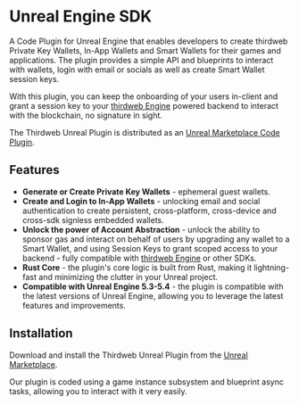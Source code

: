 
# Unreal Engine SDK

A Code Plugin for Unreal Engine that enables developers to create thirdweb Private Key Wallets, In-App Wallets and
Smart Wallets for their games and applications. The plugin provides a simple API and blueprints to interact with
wallets, login with email or socials as well as create Smart Wallet session keys.

With this plugin, you can keep the onboarding of your users in-client and grant a session key to your
[thirdweb Engine][engine] powered backend to interact with the blockchain,
no signature in sight.

The Thirdweb Unreal Plugin is distributed as an [Unreal Marketplace Code Plugin][ue-marketplace].

<OpenSourceCard
	title="Unreal Engine SDK"
	href="https://github.com/thirdweb-dev/unreal-sdk"
	isLibrary={true}
/>

## Features

- **Generate or Create Private Key Wallets** - ephemeral guest wallets.
- **Create and Login to In-App Wallets** - unlocking email and social authentication to create persistent,
  cross-platform, cross-device and cross-sdk signless embedded wallets.
- **Unlock the power of Account Abstraction** - unlock the ability to sponsor gas and interact on behalf of users by
  upgrading any wallet to a Smart Wallet, and using Session Keys to grant scoped access to your backend - fully
  compatible with [thirdweb Engine](https://portal.thirdweb.com/engine) or other SDKs.
- **Rust Core** - the plugin's core logic is built from Rust, making it lightning-fast and minimizing the clutter in
  your Unreal project.
- **Compatible with Unreal Engine 5.3-5.4** - the plugin is compatible with the latest versions of Unreal Engine,
  allowing you to leverage the latest features and improvements.

## Installation

Download and install the Thirdweb Unreal Plugin from the [Unreal Marketplace][ue-marketplace].

Our plugin is coded using a game instance subsystem and blueprint async tasks, allowing you to interact with it very
easily.

<ArticleIconCard
	href="/unreal/getting-started"
	icon={GraduationCap}
	title="Get started with the Unreal SDK"
/>

[engine]: https://portal.thirdweb.com/engine
[ue-marketplace]: https://www.unrealengine.com/marketplace/en-US/product/f21200c2610146f3888172994448e50d
